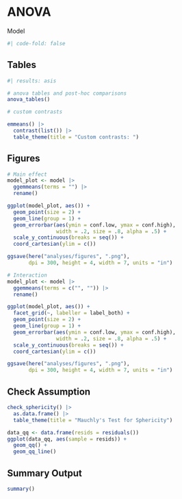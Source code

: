 # ANOVA

Model

```r
#| code-fold: false


```

::: panel-tabset
## Tables

```r
#| results: asis

# anova tables and post-hoc comparisons
anova_tables()

# custom contrasts

emmeans() |>
  contrast(list()) |>
  table_theme(title = "Custom contrasts: ")
```

## Figures

```r
# Main effect
model_plot <- model |>
  ggemmeans(terms = "") |>
  rename()

ggplot(model_plot, aes()) +
  geom_point(size = 2) +
  geom_line(group = 1) +
  geom_errorbar(aes(ymin = conf.low, ymax = conf.high), 
                width = .2, size = .8, alpha = .5) +
  scale_y_continuous(breaks = seq()) +
  coord_cartesian(ylim = c())

ggsave(here("analyses/figures", ".png"), 
       dpi = 300, height = 4, width = 7, units = "in")

# Interaction
model_plot <- model |>
  ggemmeans(terms = c("", "")) |>
  rename()

ggplot(model_plot, aes()) +
  facet_grid(~, labeller = label_both) +
  geom_point(size = 2) +
  geom_line(group = 1) +
  geom_errorbar(aes(ymin = conf.low, ymax = conf.high), 
                width = .2, size = .8, alpha = .5) +
  scale_y_continuous(breaks = seq()) +
  coord_cartesian(ylim = c())

ggsave(here("analyses/figures", ".png"), 
       dpi = 300, height = 4, width = 7, units = "in")
```

## Check Assumption

```r
check_sphericity() |>
  as.data.frame() |>
  table_theme(title = "Mauchly's Test for Sphericity")

data_qq <- data.frame(resids = residuals())
ggplot(data_qq, aes(sample = resids)) +
  geom_qq() +
  geom_qq_line()
```

## Summary Output

```r
summary()
```
:::

```r

```
